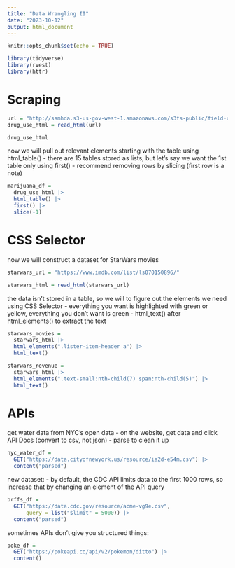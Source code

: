 ```yaml
---
title: "Data Wrangling II"
date: "2023-10-12"
output: html_document
---
```


```r
knitr::opts_chunk$set(echo = TRUE)
```

```r
library(tidyverse)
library(rvest)
library(httr)
```

# Scraping

```r
url = "http://samhda.s3-us-gov-west-1.amazonaws.com/s3fs-public/field-uploads/2k15StateFiles/NSDUHsaeShortTermCHG2015.htm"
drug_use_html = read_html(url)

drug_use_html
```

now we will pull out relevant elements starting with the table using html_table()
- there are 15 tables stored as lists, but let's say we want the 1st table only using first()
- recommend removing rows by slicing (first row is a note)

```r
marijuana_df =
  drug_use_html |>
  html_table() |>
  first() |>
  slice(-1)
```

# CSS Selector

now we will construct a dataset for StarWars movies

```r
starwars_url = "https://www.imdb.com/list/ls070150896/"

starwars_html = read_html(starwars_url)
```

the data isn't stored in a table, so we will to figure out the elements we need using CSS Selector
- everything you want is highlighted with green or yellow, everything you don't want is green
- html_text() after html_elements() to extract the text

```r
starwars_movies =
  starwars_html |>
  html_elements(".lister-item-header a") |>
  html_text()

starwars_revenue =
  starwars_html |>
  html_elements(".text-small:nth-child(7) span:nth-child(5)") |>
  html_text()
```

# APIs

get water data from NYC's open data
- on the website, get data and click API Docs (convert to csv, not json)
- parse to clean it up

```r
nyc_water_df =
  GET("https://data.cityofnewyork.us/resource/ia2d-e54m.csv") |>
  content("parsed")
```

new dataset:
- by default, the CDC API limits data to the first 1000 rows, so increase that by changing an element of the API query

```r
brffs_df =
  GET("https://data.cdc.gov/resource/acme-vg9e.csv",
      query = list("$limit" = 5000)) |>
  content("parsed")
```

sometimes APIs don't give you structured things:

```r
poke_df = 
  GET("https://pokeapi.co/api/v2/pokemon/ditto") |>
  content()
```